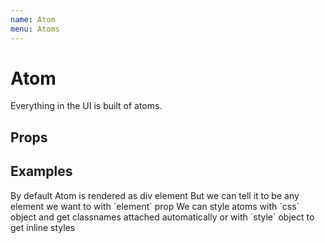 ```yaml
---
name: Atom
menu: Atoms
---
```



# Atom
Everything in the UI is built of atoms.

## Props
<PropsTable of={RawAtom} />

## Examples
<Playground>
  <Atom>By default Atom is rendered as div element</Atom>
</Playground>

<Playground>
  <Atom element="button">
    But we can tell it to be any element we want to with `element` prop
  </Atom>
</Playground>

<Playground>
  <Atom css={{ fontStyle: 'italic' }}>
    We can style atoms with `css` object and get classnames attached automatically
  </Atom>
  <Atom style={{ textDecoration: 'underline' }}>
    or with `style` object to get inline styles
  </Atom>
</Playground>
